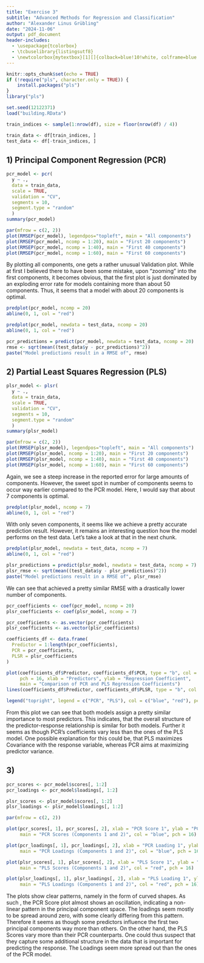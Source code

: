 ```yaml
---
title: "Exercise 3"
subtitle: "Advanced Methods for Regression and Classification"
author: "Alexander Linus Grübling"
date: "2024-11-06"
output: pdf_document
header-includes:
  - \usepackage{tcolorbox}
  - \tcbuselibrary{listingsutf8}
  - \newtcolorbox{mytextbox}[1][]{colback=blue!10!white, colframe=blue!50!black, fonttitle=\bfseries, title=#1}
---
```


```r
knitr::opts_chunk$set(echo = TRUE)
if (!require("pls", character.only = TRUE)) {
    install.packages("pls")
}
library("pls")
```


\begin{mytextbox}[Exercise 3]
Use the data set “building.RData” from the last exercise, the same training/test split,
and the RMSE as an evaluation measure.
\end{mytextbox}

```r
set.seed(12122371)
load("building.RData")

train_indices <- sample(1:nrow(df), size = floor(nrow(df) / 4))

train_data <- df[train_indices, ]
test_data <- df[-train_indices, ]
```

## 1) Principal Component Regression (PCR)

\begin{mytextbox}[Task 1a:]
Use the training data to apply PCR, which is implemented in the library(pls) as the function pcr(), see help. Perform cross-validation using 10 segments (see help of pcr()) and scale the data (scale=TRUE).
\end{mytextbox}

```r
pcr_model <- pcr(
  y ~ ., 
  data = train_data,
  scale = TRUE, 
  validation = "CV", 
  segments = 10,
  segment.type = "random"
  )
summary(pcr_model)
```

\begin{mytextbox}[Task 1b:]
Plot the obtained prediction errors from cross-validation, see lecture notes. How many components seem to be optimal? What is the resulting RMSE?
\end{mytextbox}

```r
par(mfrow = c(2, 2))
plot(RMSEP(pcr_model), legendpos="topleft", main = "All components")
plot(RMSEP(pcr_model, ncomp = 1:20), main = "First 20 components")
plot(RMSEP(pcr_model, ncomp = 1:40), main = "First 40 components")
plot(RMSEP(pcr_model, ncomp = 1:60), main = "First 60 components")
```

By plotting all components, one gets a rather unusual Validation plot. While at first I believed there to have been some mistake, upon "zooming" into the first components, it becomes obvious, that the first plot is just dominated by an exploding error rate for models containing more than about 50 components. Thus, it seems that a model with about 20 components is optimal.

\begin{mytextbox}[Task 1c:]
Use the function predplot() to plot the measured y values against the cross-validated y values considering the optimal model.
\end{mytextbox}

```r
predplot(pcr_model, ncomp = 20)
abline(0, 1, col = "red")
```

\begin{mytextbox}[Task 1d:]
Plot the predicted versus observed values for the test data, and compute the RMSE.
\end{mytextbox}

```r
predplot(pcr_model, newdata = test_data, ncomp = 20)
abline(0, 1, col = "red")

pcr_predictions = predict(pcr_model, newdata = test_data, ncomp = 20)
rmse <- sqrt(mean((test_data$y - pcr_predictions)^2))
paste("Model predictions result in a RMSE of", rmse)
```

## 2) Partial Least Squares Regression (PLS)

\begin{mytextbox}[Task 2a:]
Apply PLS on the training data, implemented in the library(pls) as function plsr(), see help. Apply the function similarly as in 1.(a).
\end{mytextbox}

```r
plsr_model <- plsr(
  y ~ ., 
  data = train_data,
  scale = TRUE, 
  validation = "CV", 
  segments = 10,
  segment.type = "random"
  )
summary(plsr_model)
```

\begin{mytextbox}[Task 2b-d:]
Perform the same tasks as in 1.(b)-(d) for the PLS model. Compare the outcomes with the PCR model outcomes.
\end{mytextbox}

```r
par(mfrow = c(2, 2))
plot(RMSEP(plsr_model), legendpos="topleft", main = "All components")
plot(RMSEP(plsr_model, ncomp = 1:20), main = "First 20 components")
plot(RMSEP(plsr_model, ncomp = 1:40), main = "First 40 components")
plot(RMSEP(plsr_model, ncomp = 1:60), main = "First 60 components")
```

Again, we see a steep increase in the reported error for large amounts of components. However, the sweet spot in number of components seems to occur way earlier compared to the PCR model. Here, I would say that about 7 components is optimal.

```r
predplot(plsr_model, ncomp = 7)
abline(0, 1, col = "red")
```

With only seven components, it seems like we achieve a pretty accurate prediction result. However, it remains an interesting question how the model performs on the test data. Let's take a look at that in the next chunk.

```r
predplot(plsr_model, newdata = test_data, ncomp = 7)
abline(0, 1, col = "red")

plsr_predictions = predict(plsr_model, newdata = test_data, ncomp = 7)
plsr_rmse <- sqrt(mean((test_data$y - plsr_predictions)^2))
paste("Model predictions result in a RMSE of", plsr_rmse)
```

We can see that achieved a pretty similar RMSE with a drastically lower number of components.

\begin{mytextbox}[Task 2e:]
Compare the regression coefficients from the PCR and the PLS model in a plot and draw conclusions.
\end{mytextbox}

```r
pcr_coefficients <- coef(pcr_model, ncomp = 20)
plsr_coefficients <- coef(plsr_model, ncomp = 7)

pcr_coefficients <- as.vector(pcr_coefficients)
plsr_coefficients <- as.vector(plsr_coefficients)

coefficients_df <- data.frame(
  Predictor = 1:length(pcr_coefficients),
  PCR = pcr_coefficients,
  PLSR = plsr_coefficients
)

plot(coefficients_df$Predictor, coefficients_df$PCR, type = "b", col = "blue",
     pch = 16, xlab = "Predictors", ylab = "Regression Coefficient",
     main = "Comparison of PCR and PLS Regression Coefficients")
lines(coefficients_df$Predictor, coefficients_df$PLSR, type = "b", col = "red", pch = 16)

legend("topright", legend = c("PCR", "PLS"), col = c("blue", "red"), pch = 16)
```

From this plot we can see that both models assign a pretty similar importance to most predictors. This indicates, that the overall structure of the predictor-response relationship is similar for both models. Further it seems as though PCR's coefficients vary less than the ones of the PLS model. One possible explanation for this could be, that PLS maximizes Covariance with the response variable, whereas PCR aims at maximizing predictor variance.

## 3)
\begin{mytextbox}[Task 3:]
The output objects from (1) and (2) contain the list elements $scores and $loadings, which are the matrices Z and V from the course notes in case of PCR, and T and W in case of PLS, respectively. Visualize in scatterplots the first two score vectors as well as the first two loadings vectors for PCR and PLS, respectively, and try to
explain shortly what you see. Thus, these are 4 plots, and they reveal interesting patterns.
\end{mytextbox}

```r
pcr_scores <- pcr_model$scores[, 1:2] 
pcr_loadings <- pcr_model$loadings[, 1:2]

plsr_scores <- plsr_model$scores[, 1:2] 
plsr_loadings <- plsr_model$loadings[, 1:2]

par(mfrow = c(2, 2))

plot(pcr_scores[, 1], pcr_scores[, 2], xlab = "PCR Score 1", ylab = "PCR Score 2",
     main = "PCR Scores (Components 1 and 2)", col = "blue", pch = 16)

plot(pcr_loadings[, 1], pcr_loadings[, 2], xlab = "PCR Loading 1", ylab = "PCR Loading 2",
     main = "PCR Loadings (Components 1 and 2)", col = "blue", pch = 16)

plot(plsr_scores[, 1], plsr_scores[, 2], xlab = "PLS Score 1", ylab = "PLS Score 2",
     main = "PLS Scores (Components 1 and 2)", col = "red", pch = 16)

plot(plsr_loadings[, 1], plsr_loadings[, 2], xlab = "PLS Loading 1", ylab = "PLS Loading 2",
     main = "PLS Loadings (Components 1 and 2)", col = "red", pch = 16)
```

The plots show clear patterns, namely in the form of curved shapes. As such , the PCR Score plot almost shows an oscillation, indicating a non-linear pattern in the principal component space. The loadings seem mostly to be spread around zero, with some clearly differing from this pattern. Therefore it seems as though some predictors influence the first two principal components way more than others.
On the other hand, the PLS Scores vary more than their PCR counterparts. One could thus suspect that they capture some additional structure in the data that is important for predicting the response. The Loadings seem more spread out than the ones of the PCR model.